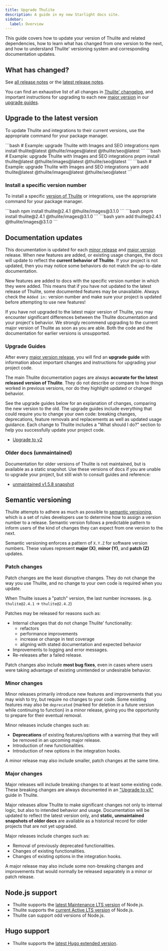 ```yaml
---
title: Upgrade Thulite
description: A guide in my new Starlight docs site.
sidebar:
  label: Overview
---
```


This guide covers how to update your version of Thulite and related dependencies, how to learn what has changed from one version to the next, and how to understand Thulite' versioning system and corresponding documentation updates.

## What has changed?

See [all release notes](https://github.com/thuliteio/thulite/releases) or the [latest release notes](https://github.com/thuliteio/thulite/releases/latest).

You can find an exhaustive list of all changes in [Thulite' changelog](https://github.com/thuliteio/thulite/blob/main/CHANGELOG.md), and important instructions for upgrading to each new [major version](#major-changes) in our [upgrade guides](#upgrade-guides).

## Upgrade to the latest version

To update Thulite and integrations to their current versions, use the appropriate command for your package manager.

<Tabs syncKey="package-manager">
  <TabItem label="npm">
```bash
# Example: upgrade Thulite with Images and SEO integrations
npm install thulite@latest @thulite/images@latest @thulite/seo@latest
```
  </TabItem>
  <TabItem label="pnpm">
```bash
# Example: upgrade Thulite with Images and SEO integrations
pnpm install thulite@latest @thulite/images@latest @thulite/seo@latest
```
  </TabItem>
  <TabItem label="Yarn">
```bash
# Example: upgrade Thulite with Images and SEO integrations
yarn add thulite@latest @thulite/images@latest @thulite/seo@latest
```
  </TabItem>
</Tabs>

### Install a specific version number

To install a specific [version of Thulite](https://www.npmjs.com/package/thulite?activeTab=versions) or integrations, use the appropriate command for your package manager.

<Tabs syncKey="package-manager">
  <TabItem label="npm">
```bash
npm install thulite@2.4.1 @thulite/images@3.1.0
```
  </TabItem>
  <TabItem label="pnpm">
```bash
pnpm install thulite@2.4.1 @thulite/images@3.1.0
```
  </TabItem>
  <TabItem label="Yarn">
```bash
yarn add thulite@2.4.1 @thulite/images@3.1.0
```
  </TabItem>
</Tabs>

## Documentation updates

This documentation is updated for each [minor release](#minor-changes) and [major version](#major-changes) release. When new features are added, or existing usage changes, the docs will update to reflect the __current behavior of Thulite__. If your project is not updated, then you may notice some behaviors do not match the up-to-date documentation.

New features are added to docs with the specific version number in which they were added. This means that if you have not updated to the latest release of Thulite, some documented features may be unavailable. Always check the `Added in:` version number and make sure your project is updated before attempting to use new features!

If you have not upgraded to the latest major version of Thulite, you may encounter significant differences between the Thulite documentation and your project's behavior. We strongly recommend upgrading to the current major version of Thulite as soon as you are able. Both the code and the documentation for earlier versions is unsupported.

### Upgrade Guides

After every [major version release](#major-changes), you will find an __upgrade guide__ with information about important changes and instructions for upgrading your project code.

The main Thulite documentation pages are always __accurate for the latest released version of Thulite__. They do not describe or compare to how things worked in previous versions, nor do they highlight updated or changed behavior.

See the upgrade guides below for an explanation of changes, comparing the new version to the old. The upgrade guides include everything that could require you to change your own code: breaking changes, deprecations, feature removals and replacements as well as updated usage guidance. Each change to Thulite includes a "What should I do?" section to help you successfully update your project code.

- [Upgrade to v2](/guides/upgrade-to/v2/)

### Older docs (unmaintained)

Documentation for older versions of Thulite is not maintained, but is available as a static snapshot. Use these versions of docs if you are unable to upgrade your project, but still wish to consult guides and reference:

- [unmaintained v1.5.8 snapshot](https://deploy-preview-255--thulite.netlify.app/)

## Semantic versioning

Thulite attempts to adhere as much as possible to [semantic versioning](https://semver.org/), which is a set of rules developers use to determine how to assign a version number to a release. Semantic version follows a predictable pattern to inform users of the kind of changes they can expect from one version to the next.

Semantic versioning enforces a pattern of `X.Y.Z` for software version numbers. These values represent __major (X)__, __minor (Y)__, and __patch (Z)__ updates.

### Patch changes

Patch changes are the least disruptive changes. They do not change the way you use Thulite, and no change to your own code is required when you update.

When Thulite issues a "patch" version, the last number increases. (e.g. `thulite@2.4.1` -> `thulite@2.4.2`)

Patches may be released for reasons such as:

- Internal changes that do not change Thulite' functionality:
  - refactors
  - performance improvements
  - increase or change in test coverage
  - aligning with stated documentation and expected behavior
- Improvements to logging and error messages.
- Re-releases after a failed release.

Patch changes also include __most bug fixes__, even in cases where users were taking advantage of existing unintended or undesirable behavior.

### Minor changes

Minor releases primarily introduce new features and improvements that you may wish to try, but require no changes to your code. Some existing features may also be `deprecated` (marked for deletion in a future version while continuing to function) in a minor release, giving you the opportunity to prepare for their eventual removal.

Minor releases include changes such as:

- __Deprecations__ of existing features/options with a warning that they will be removed in an upcoming major release.
- Introduction of new functionalities.
- Introduction of new options in the integration hooks.

A minor release may also include smaller, patch changes at the same time.

### Major changes

Major releases will include breaking changes to at least some existing code. These breaking changes are always documented in an ["Upgrade to vX"](#upgrade-guides) guide in Thulite.

Major releases allow Thulite to make significant changes not only to internal logic, but also to intended behavior and usage. Documentation will be updated to reflect the latest version only, and __static, unmaintained snapshots of older docs__ are available as a historical record for older projects that are not yet upgraded.

Major releases include changes such as:

- Removal of previously deprecated functionalities.
- Changes of existing functionalities.
- Changes of existing options in the integration hooks.

A major release may also include some non-breaking changes and improvements that would normally be released separately in a minor or patch release.

## Node.js support

- Thulite supports the [latest Maintenance LTS version](https://nodejs.org/en/about/previous-releases#release-schedule) of Node.js.
- Thulite supports the [current Active LTS version](https://nodejs.org/en/about/previous-releases#release-schedule) of Node.js.
- Thulite can support odd versions of Node.js.

## Hugo support

- Thulite supports the [latest Hugo extended version](https://github.com/gohugoio/hugo/releases).
